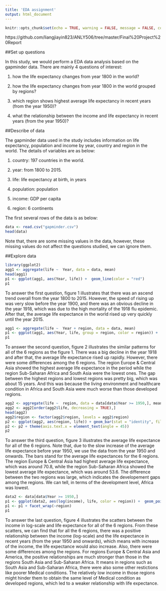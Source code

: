 ```yaml
---
title: 'EDA assignment'
output: html_document
---
```


```r
knitr::opts_chunk$set(echo = TRUE, warning = FALSE, message = FALSE, comment = "")
```
https://github.com/liangjiayin823/ANLY506/tree/master/Final%20Project%20Report

##Set up questions

In this study, we would perform a EDA data analysis based on the gapminder data. There are mainly 4 questions of interest:

1. how the life expectancy changes from year 1800 in the world? 

2. how the life expectancy changes from year 1800 in the world grouped by regions? 

3. which region shows highest average life expectancy in recent years (from the year 1950)? 

4. what the relationship between the income and life expectancy in recent years (from the year 1950)? 



##Describe of data

The gapminder data used in the study includes information on life expectancy, population and income by year, country and region in the world. The details of variables are as below:

1. country: 197 countries in the world.

2. year: from 1800 to 2015.

3. life: life expectancy at birth, in years

4. population: population

5. income: GDP per capita

6. region: 6 continents 

The first several rows of the data is as below:


```r
data <- read.csv("gapminder.csv")
head(data)
```

Note that, there are some missing values in the data, however, these missing values do not affect the questions studied, we can ignore them.

##Explore data

```r
library(ggplot2)
agg1 <- aggregate(life ~  Year, data = data, mean)
head(agg1)
p1 <- ggplot(agg1, aes(Year, life)) +  geom_line(color = "red")
p1
```

To answer the first question, figure 1 illustrates that there was an ascend trend overall from the year 1800 to 2015. However, the speed of rising up was very slow before the year 1900, and there was an obvious decline in the year 1918, which was due to the high mortality of the 1918 flu epidemic. After that, the average life expectance in the world rised up very quickly until the year 2015.



```r
agg1 <- aggregate(life ~  Year + region, data = data, mean)
p1 <- ggplot(agg1, aes(Year, life, group = region, color = region)) +  geom_line()
p1
```

To answer the second question, figure 2 illustrates the similar patterns for all of the 6 regions as the figure 1. There was a big decline in the year 1918 and after that, the average life expectance rised up rapidly. However, there were some differences among the 6 regions. The region  Europe & Central Asia showed the highest average life expectance in the period while the region Sub-Saharan Africa and South Asia were the lowest ones. The gap between the highest regions and lowest regions was pretty big, which was about 15 years. And this was because the living environment and healthcare condition in Africa and South Asia were much worse than those developed regions.


```r
agg2 <- aggregate(life ~  region, data = data[data$Year >= 1950,], mean)
agg2 <- agg2[order(agg2$life, decreasing = TRUE),]
head(agg2)
agg2$region <- factor(agg2$region, levels = agg2$region)
p2 <- ggplot(agg2, aes(region, life)) + geom_bar(stat = "identity", fill = "indianred")
p2 <- p2 + theme(axis.text.x = element_text(angle = 45))
p2
```

To answer the third question, figure 3 illustrates the average life expectance for all of the 6 regions. Note that, due to the slow increase of the average life expectance before year 1950, we use the data from the year 1950 and onwards. The bars stand for the average life expectances for the 6 regions. The region Europe & Central Asia had highest average life expectance, which was around 70.8, while the region Sub-Saharan Africa showed the lowest average life expectance, which was around 53.6. The difference between the two regions was large, which indicates the developement gaps among the regions. We can tell, in terms of the development level, Africa was lowest. 



```r
data2 <- data[data$Year >= 1950,]
p1 <- ggplot(data2, aes(log(income), life, color = region)) +  geom_point()
p1 <- p1 + facet_wrap(~region)
p1
```


To answer the last question, figure 4 illustrates the scatters between the income in log-scale and life expectance for all of the 6 regions. From these scatters, we can find that for all the 6 regions, there was a positive relationship between the income (log-scale) and the life expectance in recent years (from the year 1950 and onwards), which means with increase of the income, the life expectance would also increase. Also, there were some differences among the regions. For regions Europe & Central Asia and America, the positive relationships are much stronger than those in the regions South Asia and Sub-Saharan Africa. It means in regions such as South Asia and Sub-Saharan Africa, there were also some other restictions like poorer Medical conditions. The relatively low income in those regions might hinder them to obtain the same level of Medical condition as developed regions, which led to a weaker relationship with life expectance.





